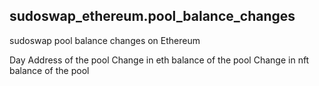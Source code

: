 ## sudoswap_ethereum.pool_balance_changes 
sudoswap pool balance changes on Ethereum


<ParamField path="day">
Day
</ParamField>
<ParamField path="pool_address">
Address of the pool
</ParamField>
<ParamField path="eth_balance_change">
Change in eth balance of the pool
</ParamField>
<ParamField path="nft_balance_change">
Change in nft balance of the pool
</ParamField>

